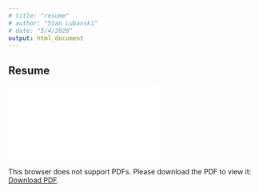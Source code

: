 ---
# title: "resume"
# author: "Stan Lubanski"
# date: "5/4/2020"
output: html_document
---

## Resume

<object data="files/resume-2020-05-04-personal-website.pdf" type="application/pdf" width="700px" height="700px">
    <embed src="files/resume-2020-05-04-personal-website.pdf">
        <p>This browser does not support PDFs. Please download the PDF to view it: <a href="files/resume-2020-05-04-personal-website.pdf">Download PDF</a>.</p>
    </embed>
</object>
